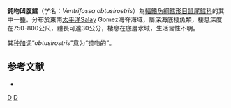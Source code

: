 {{Speciesbox
| taxon = Ventrifossa obtusirostris
| status = NE
| status_system = iucn3.1
| trend = unknow
| authority = [[Sazonov|Sazonov]] & [[Iwamoto|Iwamoto]], 1992
| synonyms = 
}}
'''鈍吻凹腹鱈'''（学名：''Ventrifossa obtusirostris''）為[[輻鰭魚綱|輻鰭魚綱]][[鱈形目|鱈形目]][[鼠尾鱈科|鼠尾鱈科]]的其中一[[種|種]]。分布於東南[[太平洋|太平洋]]Salay Gomez海脊海域，屬深海底棲魚類，棲息深度在750-800公尺，體長可達30公分，棲息在底層水域，生活習性不明。

其[[种加词|种加词]]“''obtusirostris''”意为“钝吻的”。

==参考文献==
*{{FishBase_species|genus=Ventrifossa|species=obtusirostris|year=2016|month=1}}

{{taxonbar}}

[[Category:1992年描述的鱼类|D]]
[[Category:凹腹鱈屬|D]]